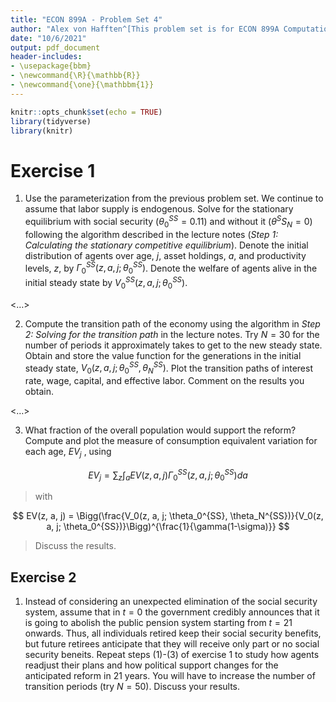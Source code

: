 ```yaml
---
title: "ECON 899A - Problem Set 4"
author: "Alex von Hafften^[This problem set is for ECON 899A Computational Economics taught by Dean Corbae with assistance from Philip Coyle at UW-Madison. I worked on this problem set with a study group of Michael Nattinger, Sarah Bass, and Xinxin Hu.]"
date: "10/6/2021"
output: pdf_document
header-includes:
- \usepackage{bbm}
- \newcommand{\R}{\mathbb{R}}
- \newcommand{\one}{\mathbbm{1}}
---
```


```r
knitr::opts_chunk$set(echo = TRUE)
library(tidyverse)
library(knitr)
```

# Exercise 1

1. Use the parameterization from the previous problem set. We continue to assume that labor supply is endogenous. Solve for the stationary equilibrium with social security ($\theta^{SS}_0 = 0.11$) and without it ($\theta^SS_N = 0$) following the algorithm described in the lecture notes (*Step 1: Calculating the stationary competitive equilibrium*). Denote the initial distribution of agents over age, $j$, asset holdings, $a$, and productivity levels, $z$, by $\Gamma_0^{SS} ( z, a, j; \theta_0^{SS})$. Denote the welfare of agents alive in the initial steady state by $V_0^{SS}(z, a, j; \theta_0^{SS})$.

<...>

2.  Compute the transition path of the economy using the algorithm in *Step 2: Solving for the transition path* in the lecture notes. Try $N = 30$ for the number of periods it approximately takes to get to the new steady state. Obtain and store the value function for the generations in the initial steady state, $V_0(z, a, j; \theta_0^{SS}, \theta_N^{SS})$. Plot the transition paths of interest rate, wage, capital, and effective labor. Comment on the results you obtain.

<...>

3. What fraction of the overall population would support the reform? Compute and plot the measure of consumption equivalent variation for each age, $EV_j$ , using

$$
EV_j = \sum_z \int_a EV(z, a, j) \Gamma_0^{SS}(z, a, j; \theta_0^{SS})da
$$

> with

$$
EV(z, a, j) = \Bigg(\frac{V_0(z, a, j; \theta_0^{SS}, \theta_N^{SS})}{V_0(z, a, j; \theta_0^{SS})}\Bigg)^{\frac{1}{\gamma(1-\sigma)}}
$$

> Discuss the results.

## Exercise 2

1. Instead of considering an unexpected elimination of the social security system, assume that in $t = 0$ the government credibly announces that it is going to abolish the public pension system starting from $t = 21$ onwards. Thus, all individuals retired keep their social security benefits, but future retirees anticipate that they will receive only part or no social security beneits. Repeat steps (1)-(3) of exercise 1 to study how agents readjust their plans and how political support changes for the anticipated reform in 21 years. You will have to increase the number of transition periods (try $N = 50$). Discuss your results.